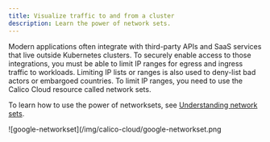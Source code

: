 ```yaml
---
title: Visualize traffic to and from a cluster
description: Learn the power of network sets. 
---
```


Modern applications often integrate with third-party APIs and SaaS services that live outside Kubernetes clusters. To securely enable access to those integrations, you must be able to limit IP ranges for egress and ingress traffic to workloads. Limiting IP lists or ranges is also used to deny-list bad actors or embargoed countries. To limit IP ranges, you need to use the Calico Cloud resource called network sets.

To learn how to use the power of networksets, see [Understanding network sets](../get-started/tutorials/networksets.mdx).

![google-networkset](/img/calico-cloud/google-networkset.png
